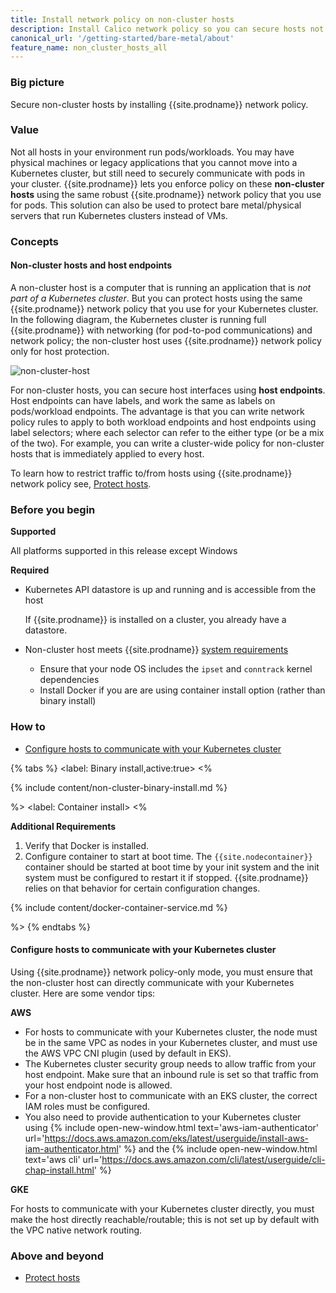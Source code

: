 ```yaml
---
title: Install network policy on non-cluster hosts
description: Install Calico network policy so you can secure hosts not in a cluster.
canonical_url: '/getting-started/bare-metal/about'
feature_name: non_cluster_hosts_all
---
```


### Big picture

Secure non-cluster hosts by installing {{site.prodname}} network policy.

### Value

Not all hosts in your environment run pods/workloads. You may have physical machines or legacy applications that you cannot move into a Kubernetes cluster, but still need to securely communicate with pods in your cluster. {{site.prodname}} lets you enforce policy on these **non-cluster hosts** using the same robust {{site.prodname}} network policy that you use for pods. This solution can also be used to protect bare metal/physical servers that run Kubernetes clusters instead of VMs.

### Concepts

#### Non-cluster hosts and host endpoints

A non-cluster host is a computer that is running an application that is *not part of a Kubernetes cluster*. But you can protect hosts using the same {{site.prodname}} network policy that you use for your Kubernetes cluster. In the following diagram, the Kubernetes cluster is running full {{site.prodname}} with networking (for pod-to-pod communications) and network policy; the non-cluster host uses {{site.prodname}} network policy only for host protection. 

![non-cluster-host]({{site.baseurl}}/images/non-cluster-host.png)

For non-cluster hosts, you can secure host interfaces using **host endpoints**. Host endpoints can have labels, and work the same as labels on pods/workload endpoints. The advantage is that you can write network policy rules to apply to both workload endpoints and host endpoints using label selectors; where each selector can refer to the either type (or be a mix of the two). For example, you can write a cluster-wide policy for non-cluster hosts that is immediately applied to every host. 

To learn how to restrict traffic to/from hosts using {{site.prodname}} network policy see, [Protect hosts]({{site.baseurl}}/security/protect-hosts). 

### Before you begin

**Supported**

All platforms supported in this release except Windows

**Required**

- Kubernetes API datastore is up and running and is accessible from the host
  
  If {{site.prodname}} is installed on a cluster, you already have a datastore.

- Non-cluster host meets {{site.prodname}} [system requirements]({{site.baseurl}}/getting-started/bare-metal/about) 
  - Ensure that your node OS includes the `ipset` and `conntrack` kernel dependencies
  - Install Docker if you are are using container install option (rather than binary install)  

### How to

- [Configure hosts to communicate with your Kubernetes cluster](#configure-hosts-to-communicate-with-your-kubernetes-cluster)

{% tabs %}
  <label: Binary install,active:true>
  <%

{% include content/non-cluster-binary-install.md %}

%>
  <label: Container install>
  <%

**Additional Requirements**
1. Verify that Docker is installed.
1. Configure container to start at boot time.
    The `{{site.nodecontainer}}` container should be started at boot time by your init system and the init system must be configured to restart it if stopped. {{site.prodname}} relies on that behavior for certain configuration changes.

{% include content/docker-container-service.md %}

%>
  {% endtabs %}

#### Configure hosts to communicate with your Kubernetes cluster

Using {{site.prodname}} network policy-only mode, you must ensure that the non-cluster host can directly communicate with your Kubernetes cluster. Here are some vendor tips:

**AWS**

- For hosts to communicate with your Kubernetes cluster, the node must be in the same VPC as nodes in your Kubernetes cluster, and must use the AWS VPC CNI plugin (used by default in EKS). 
- The Kubernetes cluster security group needs to allow traffic from your host endpoint. Make sure that an inbound rule is set so that traffic from your host endpoint node is allowed.
- For a non-cluster host to communicate with an EKS cluster, the correct IAM roles must be configured.
- You also need to provide authentication to your Kubernetes cluster using {% include open-new-window.html text='aws-iam-authenticator' url='https://docs.aws.amazon.com/eks/latest/userguide/install-aws-iam-authenticator.html' %} and the {% include open-new-window.html text='aws cli' url='https://docs.aws.amazon.com/cli/latest/userguide/cli-chap-install.html' %} 

**GKE**

For hosts to communicate with your Kubernetes cluster directly, you must make the host directly reachable/routable; this is not set up by default with the VPC native network routing.

### Above and beyond 

- [Protect hosts]({{site.baseurl}}/security/protect-hosts)

